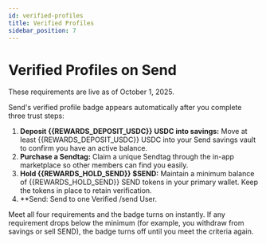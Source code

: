 ```yaml
---
id: verified-profiles
title: Verified Profiles
sidebar_position: 7
---
```



# Verified Profiles on Send

<Callout type="info" title="Live Date">
  These requirements are live as of October 1, 2025.
</Callout>

Send's verified profile badge appears automatically after you complete three trust steps:

1. **Deposit {{REWARDS_DEPOSIT_USDC}} USDC into savings:** Move at least {{REWARDS_DEPOSIT_USDC}} USDC into your Send savings vault to confirm you have an active balance.
2. **Purchase a Sendtag:** Claim a unique Sendtag through the in-app marketplace so other members can find you easily.
3. **Hold {{REWARDS_HOLD_SEND}} $SEND:** Maintain a minimum balance of {{REWARDS_HOLD_SEND}} SEND tokens in your primary wallet. Keep the tokens in place to retain verification.
4. **Send: Send to one Verified /send User.

Meet all four requirements and the badge turns on instantly. If any requirement drops below the minimum (for example, you withdraw from savings or sell SEND), the badge turns off until you meet the criteria again.
